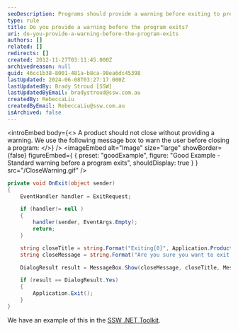 ```yaml
---
seoDescription: Programs should provide a warning before exiting to prevent unexpected closures.
type: rule
title: Do you provide a warning before the program exits?
uri: do-you-provide-a-warning-before-the-program-exits
authors: []
related: []
redirects: []
created: 2012-11-27T03:11:45.000Z
archivedreason: null
guid: 46cc1b38-8001-481a-b8ca-98ea6dc45398
lastUpdated: 2024-06-08T03:27:17.000Z
lastUpdatedBy: Brady Stroud [SSW]
lastUpdatedByEmail: bradystroud@ssw.com.au
createdBy: RebeccaLiu
createdByEmail: RebeccaLiu@ssw.com.au
isArchived: false
---
```


<introEmbed
  body={<>
A product should not close without providing a warning. We use the following message box to warn the user before closing a program:
  </>}
/>
<imageEmbed
  alt="Image"
  size="large"
  showBorder={false}
  figureEmbed={ {
    preset: "goodExample",
    figure: "Good Example - Standard warning before a program exits",
    shouldDisplay: true
  } }
  src="/CloseWarning.gif"
/>

```cs
private void OnExit(object sender)
{
    EventHandler handler = ExitRequest;

    if (handler!= null )
    {
        handler(sender, EventArgs.Empty);
        return;
    }

    string closeTitle = string.Format("Exiting{0}", Application.ProductName);
    string closeMessage = string.Format("Are you sure you want to exit {0}", Application.ProductName);

    DialogResult result = MessageBox.Show(closeMessage, closeTitle, MessageBoxButtons.YesNo, MessageBoxIcon.Warning);

    if (result == DialogResult.Yes)
    {
        Application.Exit();
    }
}
```

We have an example of this in the [SSW .NET Toolkit](http://www.ssw.com.au/ssw/NETToolkit/).
